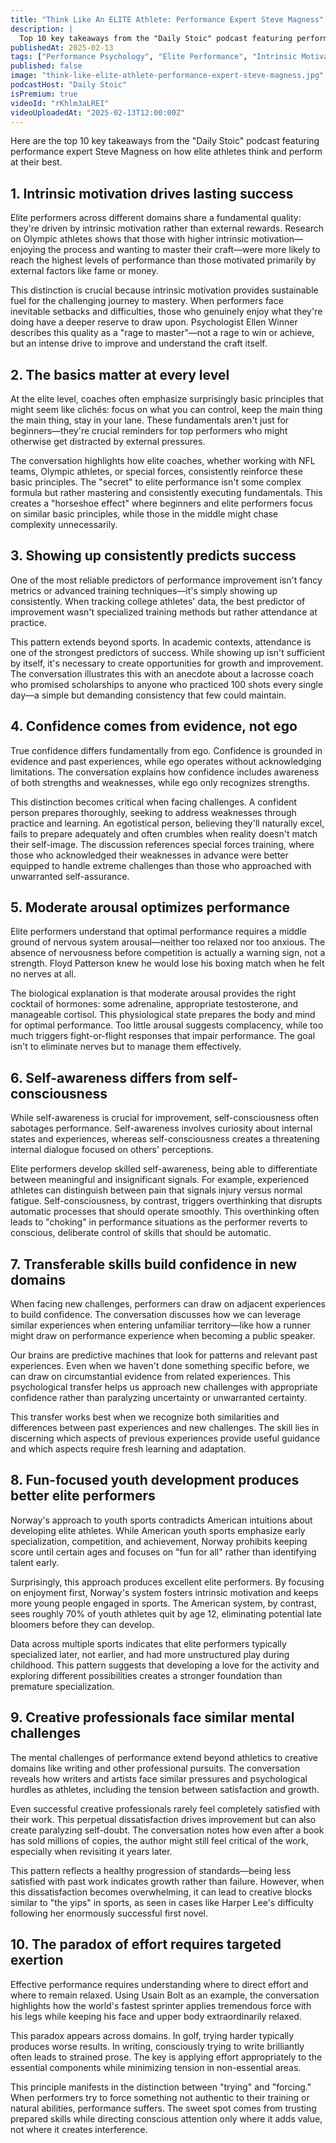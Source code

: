```yaml
---
title: "Think Like An ELITE Athlete: Performance Expert Steve Magness"
description: |
  Top 10 key takeaways from the "Daily Stoic" podcast featuring performance expert Steve Magness on how elite athletes think and perform at their best.
publishedAt: 2025-02-13
tags: ["Performance Psychology", "Elite Performance", "Intrinsic Motivation"]
published: false
image: "think-like-elite-athlete-performance-expert-steve-magness.jpg"
podcastHost: "Daily Stoic"
isPremium: true
videoId: "rKhlm3aLREI"
videoUploadedAt: "2025-02-13T12:00:00Z"
---
```



<PodcastSummaryPageLayout frontmatter={frontmatter}>
Here are the top 10 key takeaways from the "Daily Stoic" podcast featuring performance expert Steve Magness on how elite athletes think and perform at their best.

## 1. Intrinsic motivation drives lasting success

Elite performers across different domains share a fundamental quality: they're driven by intrinsic motivation rather than external rewards. Research on Olympic athletes shows that those with higher intrinsic motivation—enjoying the process and wanting to master their craft—were more likely to reach the highest levels of performance than those motivated primarily by external factors like fame or money.

This distinction is crucial because intrinsic motivation provides sustainable fuel for the challenging journey to mastery. When performers face inevitable setbacks and difficulties, those who genuinely enjoy what they're doing have a deeper reserve to draw upon. Psychologist Ellen Winner describes this quality as a "rage to master"—not a rage to win or achieve, but an intense drive to improve and understand the craft itself.

## 2. The basics matter at every level

At the elite level, coaches often emphasize surprisingly basic principles that might seem like clichés: focus on what you can control, keep the main thing the main thing, stay in your lane. These fundamentals aren't just for beginners—they're crucial reminders for top performers who might otherwise get distracted by external pressures.

The conversation highlights how elite coaches, whether working with NFL teams, Olympic athletes, or special forces, consistently reinforce these basic principles. The "secret" to elite performance isn't some complex formula but rather mastering and consistently executing fundamentals. This creates a "horseshoe effect" where beginners and elite performers focus on similar basic principles, while those in the middle might chase complexity unnecessarily.

## 3. Showing up consistently predicts success

One of the most reliable predictors of performance improvement isn't fancy metrics or advanced training techniques—it's simply showing up consistently. When tracking college athletes' data, the best predictor of improvement wasn't specialized training methods but rather attendance at practice.

This pattern extends beyond sports. In academic contexts, attendance is one of the strongest predictors of success. While showing up isn't sufficient by itself, it's necessary to create opportunities for growth and improvement. The conversation illustrates this with an anecdote about a lacrosse coach who promised scholarships to anyone who practiced 100 shots every single day—a simple but demanding consistency that few could maintain.

## 4. Confidence comes from evidence, not ego

True confidence differs fundamentally from ego. Confidence is grounded in evidence and past experiences, while ego operates without acknowledging limitations. The conversation explains how confidence includes awareness of both strengths and weaknesses, while ego only recognizes strengths.

This distinction becomes critical when facing challenges. A confident person prepares thoroughly, seeking to address weaknesses through practice and learning. An egotistical person, believing they'll naturally excel, fails to prepare adequately and often crumbles when reality doesn't match their self-image. The discussion references special forces training, where those who acknowledged their weaknesses in advance were better equipped to handle extreme challenges than those who approached with unwarranted self-assurance.

## 5. Moderate arousal optimizes performance

Elite performers understand that optimal performance requires a middle ground of nervous system arousal—neither too relaxed nor too anxious. The absence of nervousness before competition is actually a warning sign, not a strength. Floyd Patterson knew he would lose his boxing match when he felt no nerves at all.

The biological explanation is that moderate arousal provides the right cocktail of hormones: some adrenaline, appropriate testosterone, and manageable cortisol. This physiological state prepares the body and mind for optimal performance. Too little arousal suggests complacency, while too much triggers fight-or-flight responses that impair performance. The goal isn't to eliminate nerves but to manage them effectively.

## 6. Self-awareness differs from self-consciousness

While self-awareness is crucial for improvement, self-consciousness often sabotages performance. Self-awareness involves curiosity about internal states and experiences, whereas self-consciousness creates a threatening internal dialogue focused on others' perceptions.

Elite performers develop skilled self-awareness, being able to differentiate between meaningful and insignificant signals. For example, experienced athletes can distinguish between pain that signals injury versus normal fatigue. Self-consciousness, by contrast, triggers overthinking that disrupts automatic processes that should operate smoothly. This overthinking often leads to "choking" in performance situations as the performer reverts to conscious, deliberate control of skills that should be automatic.

## 7. Transferable skills build confidence in new domains

When facing new challenges, performers can draw on adjacent experiences to build confidence. The conversation discusses how we can leverage similar experiences when entering unfamiliar territory—like how a runner might draw on performance experience when becoming a public speaker.

Our brains are predictive machines that look for patterns and relevant past experiences. Even when we haven't done something specific before, we can draw on circumstantial evidence from related experiences. This psychological transfer helps us approach new challenges with appropriate confidence rather than paralyzing uncertainty or unwarranted certainty.

This transfer works best when we recognize both similarities and differences between past experiences and new challenges. The skill lies in discerning which aspects of previous experiences provide useful guidance and which aspects require fresh learning and adaptation.

## 8. Fun-focused youth development produces better elite performers

Norway's approach to youth sports contradicts American intuitions about developing elite athletes. While American youth sports emphasize early specialization, competition, and achievement, Norway prohibits keeping score until certain ages and focuses on "fun for all" rather than identifying talent early.

Surprisingly, this approach produces excellent elite performers. By focusing on enjoyment first, Norway's system fosters intrinsic motivation and keeps more young people engaged in sports. The American system, by contrast, sees roughly 70% of youth athletes quit by age 12, eliminating potential late bloomers before they can develop.

Data across multiple sports indicates that elite performers typically specialized later, not earlier, and had more unstructured play during childhood. This pattern suggests that developing a love for the activity and exploring different possibilities creates a stronger foundation than premature specialization.

## 9. Creative professionals face similar mental challenges

The mental challenges of performance extend beyond athletics to creative domains like writing and other professional pursuits. The conversation reveals how writers and artists face similar pressures and psychological hurdles as athletes, including the tension between satisfaction and growth.

Even successful creative professionals rarely feel completely satisfied with their work. This perpetual dissatisfaction drives improvement but can also create paralyzing self-doubt. The conversation notes how even after a book has sold millions of copies, the author might still feel critical of the work, especially when revisiting it years later.

This pattern reflects a healthy progression of standards—being less satisfied with past work indicates growth rather than failure. However, when this dissatisfaction becomes overwhelming, it can lead to creative blocks similar to "the yips" in sports, as seen in cases like Harper Lee's difficulty following her enormously successful first novel.

## 10. The paradox of effort requires targeted exertion

Effective performance requires understanding where to direct effort and where to remain relaxed. Using Usain Bolt as an example, the conversation highlights how the world's fastest sprinter applies tremendous force with his legs while keeping his face and upper body extraordinarily relaxed.

This paradox appears across domains. In golf, trying harder typically produces worse results. In writing, consciously trying to write brilliantly often leads to strained prose. The key is applying effort appropriately to the essential components while minimizing tension in non-essential areas.

This principle manifests in the distinction between "trying" and "forcing." When performers try to force something not authentic to their training or natural abilities, performance suffers. The sweet spot comes from trusting prepared skills while directing conscious attention only where it adds value, not where it creates interference.

</PodcastSummaryPageLayout>
